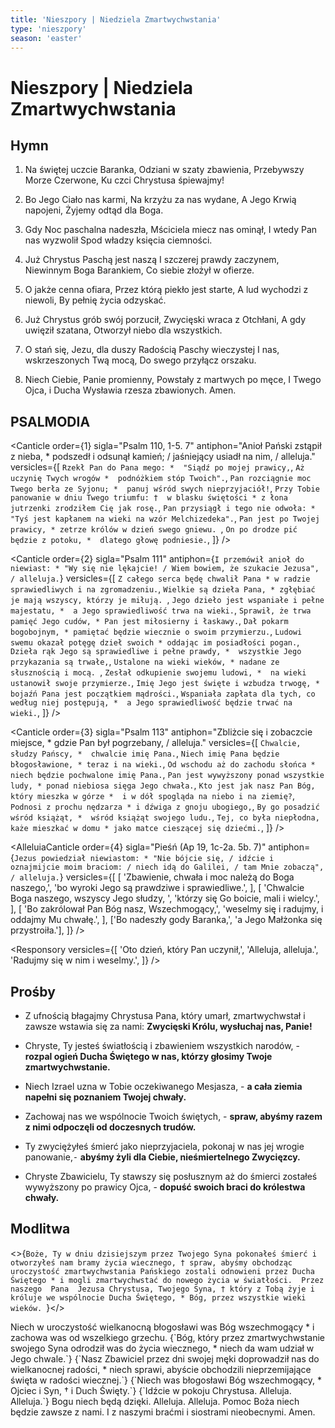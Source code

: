 ```yaml
---
title: 'Nieszpory | Niedziela Zmartwychwstania'
type: 'nieszpory'
season: 'easter'
---
```


# Nieszpory | Niedziela Zmartwychwstania

<OpeningVersicle />

## Hymn

1. Na świętej uczcie Baranka,
   Odziani w szaty zbawienia,
   Przebywszy Morze Czerwone,
   Ku czci Chrystusa śpiewajmy!

2. Bo Jego Ciało nas karmi,
   Na krzyżu za nas wydane,
   A Jego Krwią napojeni,
   Żyjemy odtąd dla Boga.

3. Gdy Noc paschalna nadeszła,
   Mściciela miecz nas ominął,
   I wtedy Pan nas wyzwolił
   Spod władzy księcia ciemności.

4. Już Chrystus Paschą jest naszą
   I szczerej prawdy zaczynem,
   Niewinnym Boga Barankiem,
   Co siebie złożył w ofierze.

5. O jakże cenna ofiara,
   Przez którą piekło jest starte,
   A lud wychodzi z niewoli,
   By pełnię życia odzyskać.

6. Już Chrystus grób swój porzucił,
   Zwycięski wraca z Otchłani,
   A gdy uwięził szatana,
   Otworzył niebo dla wszystkich.

7. O stań się, Jezu, dla duszy
   Radością Paschy wieczystej
   I nas, wskrzeszonych Twą mocą,
   Do swego przyłącz orszaku.

8. Niech Ciebie, Panie promienny,
   Powstały z martwych po męce,
   I Twego Ojca, i Ducha
   Wysławia rzesza zbawionych. Amen.

## PSALMODIA

<Canticle
  order={1}
  sigla="Psalm 110, 1-5. 7"
  antiphon="Anioł Pański zstąpił z nieba, * podszedł i odsunął kamień; / jaśniejący usiadł na nim, / alleluja."
  versicles={[
    `Rzekł Pan do Pana mego: * 
"Siądź po mojej prawicy,`,
    `Aż uczynię Twych wrogów * 
podnóżkiem stóp Twoich".`,
    `Pan rozciągnie moc Twego berła ze Syjonu; * 
panuj wśród swych nieprzyjaciół!`,
    `Przy Tobie panowanie w dniu Twego triumfu: † 
w blasku świętości *
z łona jutrzenki zrodziłem Cię jak rosę.`,
    `Pan przysiągł i tego nie odwoła: *
"Tyś jest kapłanem na wieki na wzór Melchizedeka".`,
    `Pan jest po Twojej prawicy, *
zetrze królów w dzień swego gniewu. `,
    `On po drodze pić będzie z potoku, * 
dlatego głowę podniesie.`,
  ]}
/>

<Canticle
  order={2}
  sigla="Psalm 111"
  antiphon={`I przemówił anioł do niewiast: * "Wy się nie lękajcie! / Wiem bowiem, że szukacie Jezusa", / alleluja.`}
  versicles={[
    `Z całego serca będę chwalił Pana *
w radzie sprawiedliwych i na zgromadzeniu.`,
    `Wielkie są dzieła Pana, *
zgłębiać je mają wszyscy, którzy je miłują. `,
    `Jego dzieło jest wspaniałe i pełne majestatu, * 
a Jego sprawiedliwość trwa na wieki.`,
    `Sprawił, że trwa pamięć Jego cudów, *
Pan jest miłosierny i łaskawy.`,
    `Dał pokarm bogobojnym, *
pamiętać będzie wiecznie o swoim przymierzu.`,
    `Ludowi swemu okazał potęgę dzieł swoich *
oddając im posiadłości pogan.`,
    `Dzieła rąk Jego są sprawiedliwe i pełne prawdy, * 
wszystkie Jego przykazania są trwałe,`,
    `Ustalone na wieki wieków, *
nadane ze słusznością i mocą. `,
    `Zesłał odkupienie swojemu ludowi, * 
na wieki ustanowił swoje przymierze.`,
    `Imię Jego jest święte i wzbudza trwogę, *
bojaźń Pana jest początkiem mądrości.`,
    `Wspaniała zapłata dla tych, co według niej postępują, * 
a Jego sprawiedliwość będzie trwać na wieki.`,
  ]}
/>

<Canticle
  order={3}
  sigla="Psalm 113"
  antiphon="Zbliżcie się i zobaczcie miejsce, * gdzie Pan był pogrzebany, / alleluja."
  versicles={[
    `Chwalcie, słudzy Pańscy, * 
chwalcie imię Pana.`,
    `Niech imię Pana będzie błogosławione, *
teraz i na wieki.`,
    `Od wschodu aż do zachodu słońca * 
niech będzie pochwalone imię Pana.`,
    `Pan jest wywyższony ponad wszystkie ludy, *
ponad niebiosa sięga Jego chwała.`,
    `Kto jest jak nasz Pan Bóg, który mieszka w górze * 
i w dół spogląda na niebo i na ziemię?`,
    `Podnosi z prochu nędzarza *
i dźwiga z gnoju ubogiego,`,
    `By go posadzić wśród książąt, * 
wśród książąt swojego ludu.`,
    `Tej, co była niepłodna, każe mieszkać w domu *
jako matce cieszącej się dziećmi.`,
  ]}
/>

<AlleluiaCanticle
  order={4}
  sigla="Pieśń (Ap 19, 1c-2a. 5b. 7)"
  antiphon={`Jezus powiedział niewiastom: * "Nie bójcie się, / idźcie i oznajmijcie moim braciom: / niech idą do Galilei, / tam Mnie zobaczą", / alleluja.`}
  versicles={[
    [
      'Zbawienie, chwała i moc należą do Boga naszego,',
      'bo wyroki Jego są prawdziwe i sprawiedliwe.',
    ],
    [
      'Chwalcie Boga naszego, wszyscy Jego słudzy, ',
      'którzy się Go boicie, mali i wielcy.',
    ],
    [
      'Bo zakrólował Pan Bóg nasz, Wszechmogący,',
      'weselmy się i radujmy, i oddajmy Mu chwałę.',
    ],
    ['Bo nadeszły gody Baranka,', 'a Jego Małżonka się przystroiła.'],
  ]}
/>

<Passage
  sigla="Hbr 10, 12-14"
  passage="Chrystus złożywszy raz na zawsze jedną ofiarę za grzechy, zasiadł po prawicy Boga, oczekując tylko, aż nieprzyjaciele Jego staną się podnóżkiem nóg Jego. Jedną bowiem ofiarą udoskonalił na wieki tych, którzy są uświęceni."
/>

<Responsory
  versicles={[
    'Oto dzień, który Pan uczynił,',
    'Alleluja, alleluja.',
    'Radujmy się w nim i weselmy.',
  ]}
/>

<Magnificat antiphon="Kiedy spojrzały, * zauważyły, że kamień już był odsunięty: / a był bardzo wielki, / alleluja." />

## Prośby

- Z ufnością błagajmy Chrystusa Pana, który umarł, zmartwychwstał i zawsze wstawia się za nami: **Zwycięski Królu, wysłuchaj nas, Panie!**

- Chryste, Ty jesteś światłością i zbawieniem wszystkich narodów, - **rozpal ogień Ducha Świętego w nas, którzy głosimy Twoje zmartwychwstanie.**

- Niech Izrael uzna w Tobie oczekiwanego Mesjasza, - **a cała ziemia napełni się poznaniem Twojej chwały.**

- Zachowaj nas we wspólnocie Twoich świętych, - **spraw, abyśmy razem z nimi odpoczęli od doczesnych trudów.**

- Ty zwyciężyłeś śmierć jako nieprzyjaciela, pokonaj w nas jej wrogie panowanie,⁃ **abyśmy żyli dla Ciebie, nieśmiertelnego Zwycięzcy.**

- Chryste Zbawicielu, Ty stawszy się posłusznym aż do śmierci zostałeś wywyższony po prawicy Ojca, - **dopuść swoich braci do królestwa chwały.**

<CustomIntercessions />

<KyrieEleison />

<LordsPrayer />

## Modlitwa

<>{`Boże, Ty w dniu dzisiejszym przez Twojego Syna pokonałeś śmierć i otworzyłeś nam bramy życia wiecznego, † spraw, abyśmy obchodząc uroczystość zmartwychwstania Pańskiego zostali odnowieni przez Ducha Świętego * i mogli zmartwychwstać do nowego życia w światłości.  Przez  naszego  Pana  Jezusa Chrystusa, Twojego Syna, † który z Tobą żyje i króluje we wspólnocie Ducha Świętego, * Bóg, przez wszystkie wieki wieków. `}</>

<Amen />
<V>
  Niech w uroczystość wielkanocną błogosławi was Bóg wszechmogący * i zachowa
  was od wszelkiego grzechu.
</V>
<Amen />
<V>{`Bóg, który przez zmartwychwstanie swojego Syna odrodził was do życia wiecznego, * niech da wam udział w Jego chwale.`}</V>
<Amen />
<V>{`Nasz Zbawiciel przez dni swojej męki doprowadził nas do wielkanocnej radości, * niech sprawi, abyście obchodzili nieprzemijające święta w radości wiecznej.`}</V>
<Amen />
<V>{`Niech was błogosławi Bóg wszechmogący, * Ojciec i Syn, † i Duch Święty.`}</V>
<Amen />
<V>{`Idźcie w pokoju Chrystusa. Alleluja. Alleluja.`}</V>
<R>Bogu niech będą dzięki. Alleluja. Alleluja.</R>
<V>Pomoc Boża niech będzie zawsze z nami.</V>
<R>I z naszymi braćmi i siostrami nieobecnymi. Amen.</R>

<PrayerForPeace />

<ReginaCaeli />
